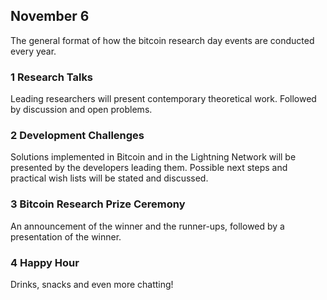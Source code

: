 ## November 6

The general format of how the bitcoin research day events are conducted every year.

### 1 Research Talks

Leading researchers will present contemporary theoretical work. Followed by discussion and open problems.

### 2 Development Challenges

Solutions implemented in Bitcoin and in the Lightning Network will be presented by the developers leading them. Possible next steps and practical wish lists will be stated and discussed.

### 3 Bitcoin Research Prize Ceremony

An announcement of the winner and the runner-ups, followed by a presentation of the winner.

### 4 Happy Hour

Drinks, snacks and even more chatting!